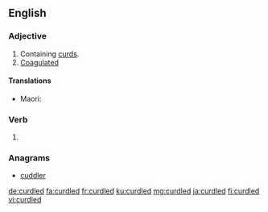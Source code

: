 ==English==

===Adjective===
{{en-adj}}

# Containing [[curd]]s.
# [[coagulated|Coagulated]]

====Translations====
{{trans-top|}}
* Maori: {{t|mi|kurukuruwhatu}}
{{trans-mid}}
{{trans-bottom}}

===Verb===
{{head|en|verb form}}

# {{en-past of|curdle}}

===Anagrams===
* [[cuddler#English|cuddler]]

[[de:curdled]]
[[fa:curdled]]
[[fr:curdled]]
[[ku:curdled]]
[[mg:curdled]]
[[ja:curdled]]
[[fi:curdled]]
[[vi:curdled]]
